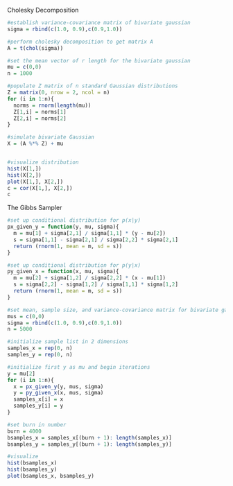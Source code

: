 
Cholesky Decomposition
```r
#establish variance-covariance matrix of bivariate gaussian
sigma = rbind(c(1.0, 0.9),c(0.9,1.0))

#perform cholesky decomposition to get matrix A
A = t(chol(sigma))

#set the mean vector of r length for the bivariate gaussian
mu = c(0,0)
n = 1000

#populate Z matrix of n standard Gaussian distributions
Z = matrix(0, nrow = 2, ncol = n)
for (i in 1:n){
  norms = rnorm(length(mu))
  Z[1,i] = norms[1]
  Z[2,i] = norms[2]
}

#simulate bivariate Gaussian
X = (A %*% Z) + mu


#visualize distribution
hist(X[1,])
hist(X[2,])
plot(X[1,], X[2,])
c = cor(X[1,], X[2,])
c
```

The Gibbs Sampler
```r
#set up conditional distribution for p(x|y)
px_given_y = function(y, mu, sigma){
  m = mu[1] + sigma[2,1] / sigma[1,1] * (y - mu[2])
  s = sigma[1,1] - sigma[2,1] / sigma[2,2] * sigma[2,1]
  return (rnorm(1, mean = m, sd = s))
}

#set up conditional distribution for p(y|x)
py_given_x = function(x, mu, sigma){
  m = mu[2] + sigma[1,2] / sigma[2,2] * (x - mu[1])
  s = sigma[2,2] - sigma[1,2] / sigma[1,1] * sigma[1,2]
  return (rnorm(1, mean = m, sd = s))
}

#set mean, sample size, and variance-covariance matrix for bivariate gaussian
mus = c(0,0)
sigma = rbind(c(1.0, 0.9),c(0.9,1.0))
n = 5000

#initialize sample list in 2 dimensions
samples_x = rep(0, n)
samples_y = rep(0, n)

#initialize first y as mu and begin iterations
y = mu[2]
for (i in 1:n){
  x = px_given_y(y, mus, sigma)
  y = py_given_x(x, mus, sigma)
  samples_x[i] = x
  samples_y[i] = y
}

#set burn in number
burn = 4000
bsamples_x = samples_x[(burn + 1): length(samples_x)]
bsamples_y = samples_y[(burn + 1): length(samples_y)]

#visualize
hist(bsamples_x)
hist(bsamples_y)
plot(bsamples_x, bsamples_y)


```




